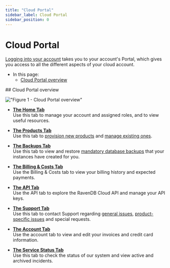 ```yaml
---
title: "Cloud Portal"
sidebar_label: Cloud Portal
sidebar_position: 0
---
```



# Cloud Portal  

<Admonition type="note" title="Note">

[Logging into your account](../../cloud/cloud-overview#login-to-your-account)
takes you to your account's Portal, which gives you access to all the different aspects of your cloud account.

* In this page:
    * [Cloud Portal overview](../../cloud/portal/cloud-portal#cloud-portal-overview)  
</Admonition>
## Cloud Portal overview

!["Figure 1 - Cloud Portal overview"](./assets/portal-tabs.png)

* **[The Home Tab](../../cloud/portal/cloud-portal-home-tab)**  
  Use this tab to manage your account and assigned roles, and to view useful resources.

* **[The Products Tab](../../cloud/portal/cloud-portal-products-tab)**  
  Use this tab to [provision new products](../../cloud/portal/cloud-portal-products-tab#provisioning-a-new-product) and
  [manage existing ones](../../cloud/portal/cloud-portal-products-tab#managing-an-existing-product).  

* **[The Backups Tab](../../cloud/portal/cloud-portal-backups-tab)**  
  Use this tab to view and restore [mandatory database backups](../../cloud/cloud-backup-and-restore#the-mandatory-backup-routine)
  that your instances have created for you.

* **[The Billing & Costs Tab](../../cloud/portal/cloud-portal-billing-tab)**  
  Use the Billing & Costs tab to view your billing history and expected payments.

* **[The API Tab](../../cloud/portal/cloud-portal-api-tab)**  
  Use the API tab to explore the RavenDB Cloud API and manage your API keys.

* **[The Support Tab](../../cloud/portal/cloud-portal-support-tab)**  
  Use this tab to contact Support regarding [general issues](../../cloud/portal/cloud-portal-support-tab#submit-a-general-support-call),
  [product-specific issues](../../cloud/portal/cloud-portal-support-tab#submit-a-product-specific-support-call) and special requests.

* **[The Account Tab](../../cloud/portal/cloud-portal-account-tab)**  
  Use the account tab to view and edit your invoices and credit card information.

* **[The Service Status Tab](https://status.ravendb.net/)**  
  Use this tab to check the status of our system and view active and archived incidents.



